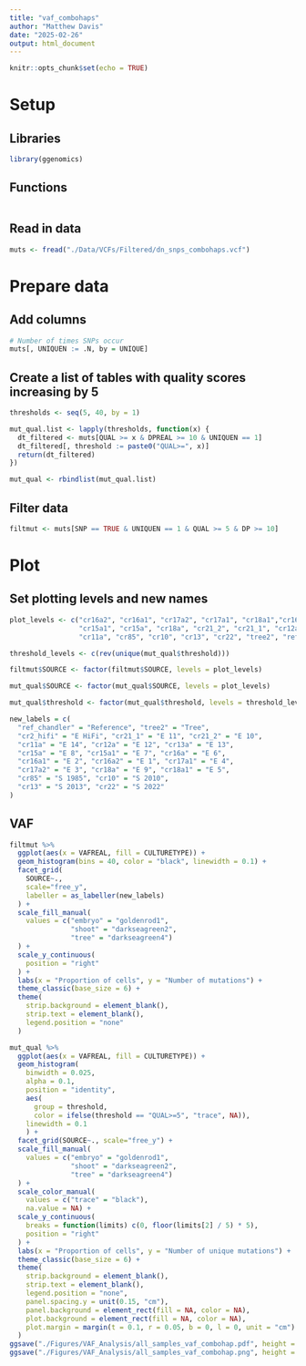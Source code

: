 ```yaml
---
title: "vaf_combohaps"
author: "Matthew Davis"
date: "2025-02-26"
output: html_document
---
```


```r
knitr::opts_chunk$set(echo = TRUE)
```

# Setup
## Libraries
```r
library(ggenomics)
```

## Functions
```r

```

## Read in data
```r
muts <- fread("./Data/VCFs/Filtered/dn_snps_combohaps.vcf")
```

# Prepare data
## Add  columns
```r
# Number of times SNPs occur
muts[, UNIQUEN := .N, by = UNIQUE]
```

## Create a list of tables with quality scores increasing by 5
```r
thresholds <- seq(5, 40, by = 1)

mut_qual.list <- lapply(thresholds, function(x) {
  dt_filtered <- muts[QUAL >= x & DPREAL >= 10 & UNIQUEN == 1]
  dt_filtered[, threshold := paste0("QUAL>=", x)]
  return(dt_filtered)
})

mut_qual <- rbindlist(mut_qual.list)
```

## Filter data
```r
filtmut <- muts[SNP == TRUE & UNIQUEN == 1 & QUAL >= 5 & DP >= 10]
```

# Plot
## Set plotting levels and new names
```r
plot_levels <- c("cr16a2", "cr16a1", "cr17a2", "cr17a1", "cr18a1","cr16a", "cr2_hifi",
                 "cr15a1", "cr15a", "cr18a", "cr21_2", "cr21_1", "cr12a", "cr13a",
                 "cr11a", "cr85", "cr10", "cr13", "cr22", "tree2", "ref_chandler")

threshold_levels <- c(rev(unique(mut_qual$threshold)))

filtmut$SOURCE <- factor(filtmut$SOURCE, levels = plot_levels)

mut_qual$SOURCE <- factor(mut_qual$SOURCE, levels = plot_levels)

mut_qual$threshold <- factor(mut_qual$threshold, levels = threshold_levels)

new_labels = c(
  "ref_chandler" = "Reference", "tree2" = "Tree",
  "cr2_hifi" = "E HiFi", "cr21_1" = "E 11", "cr21_2" = "E 10",
  "cr11a" = "E 14", "cr12a" = "E 12", "cr13a" = "E 13",
  "cr15a" = "E 8", "cr15a1" = "E 7", "cr16a" = "E 6",
  "cr16a1" = "E 2", "cr16a2" = "E 1", "cr17a1" = "E 4",
  "cr17a2" = "E 3", "cr18a" = "E 9", "cr18a1" = "E 5",
  "cr85" = "S 1985", "cr10" = "S 2010",
  "cr13" = "S 2013", "cr22" = "S 2022"
)
```

## VAF
```r
filtmut %>%
  ggplot(aes(x = VAFREAL, fill = CULTURETYPE)) + 
  geom_histogram(bins = 40, color = "black", linewidth = 0.1) +
  facet_grid(
    SOURCE~.,
    scale="free_y",
    labeller = as_labeller(new_labels)
  ) +
  scale_fill_manual(
    values = c("embryo" = "goldenrod1",
               "shoot" = "darkseagreen2",
               "tree" = "darkseagreen4")
  ) +
  scale_y_continuous(
    position = "right"
  ) +
  labs(x = "Proportion of cells", y = "Number of mutations") +
  theme_classic(base_size = 6) +
  theme(
    strip.background = element_blank(),
    strip.text = element_blank(),
    legend.position = "none"
  )

mut_qual %>%
  ggplot(aes(x = VAFREAL, fill = CULTURETYPE)) + 
  geom_histogram(
    binwidth = 0.025,
    alpha = 0.1,
    position = "identity",
    aes(
      group = threshold,
      color = ifelse(threshold == "QUAL>=5", "trace", NA)),
    linewidth = 0.1
    ) +
  facet_grid(SOURCE~., scale="free_y") +
  scale_fill_manual(
    values = c("embryo" = "goldenrod1",
               "shoot" = "darkseagreen2",
               "tree" = "darkseagreen4")
  ) +
  scale_color_manual(
    values = c("trace" = "black"),
    na.value = NA) +
  scale_y_continuous(
    breaks = function(limits) c(0, floor(limits[2] / 5) * 5),
    position = "right"
  ) +
  labs(x = "Proportion of cells", y = "Number of unique mutations") +
  theme_classic(base_size = 6) +
  theme(
    strip.background = element_blank(),
    strip.text = element_blank(),
    legend.position = "none",
    panel.spacing.y = unit(0.15, "cm"),
    panel.background = element_rect(fill = NA, color = NA),
    plot.background = element_rect(fill = NA, color = NA),
    plot.margin = margin(t = 0.1, r = 0.05, b = 0, l = 0, unit = "cm")
  )
ggsave("./Figures/VAF_Analysis/all_samples_vaf_combohap.pdf", height = 3.925, width = 1.65)
ggsave("./Figures/VAF_Analysis/all_samples_vaf_combohap.png", height = 3.925, width = 1.65)
```

